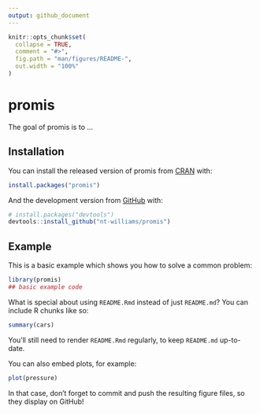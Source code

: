 ```yaml
---
output: github_document
---
```


<!-- README.md is generated from README.Rmd. Please edit that file -->

```r
knitr::opts_chunk$set(
  collapse = TRUE,
  comment = "#>",
  fig.path = "man/figures/README-",
  out.width = "100%"
)
```

# promis

<!-- badges: start -->
<!-- badges: end -->

The goal of promis is to ...

## Installation

You can install the released version of promis from [CRAN](https://CRAN.R-project.org) with:

``` r
install.packages("promis")
```

And the development version from [GitHub](https://github.com/) with:

``` r
# install.packages("devtools")
devtools::install_github("nt-williams/promis")
```
## Example

This is a basic example which shows you how to solve a common problem:

```r
library(promis)
## basic example code
```

What is special about using `README.Rmd` instead of just `README.md`? You can include R chunks like so:

```r
summary(cars)
```

You'll still need to render `README.Rmd` regularly, to keep `README.md` up-to-date.

You can also embed plots, for example:

```r
plot(pressure)
```

In that case, don't forget to commit and push the resulting figure files, so they display on GitHub!

